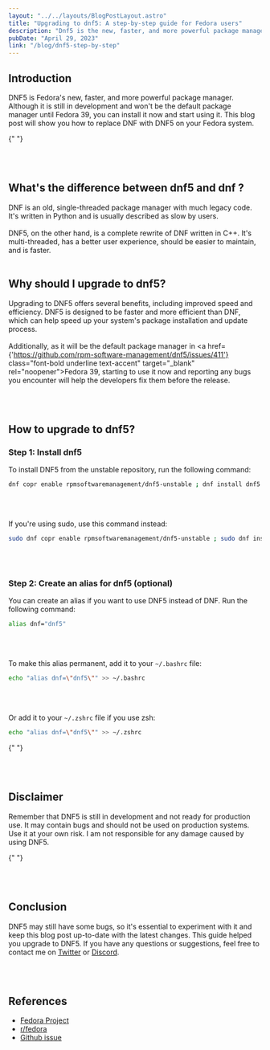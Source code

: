 ```yaml
---
layout: "../../layouts/BlogPostLayout.astro"
title: "Upgrading to dnf5: A step-by-step guide for Fedora users"
description: "Dnf5 is the new, faster, and more powerful package manager for Fedora. This blog post will show you how to replace dnf with dnf5 on your Fedora system."
pubDate: "April 29, 2023"
link: "/blog/dnf5-step-by-step"
---
```



## Introduction

DNF5 is Fedora's new, faster, and more powerful package manager. Although it is still in development and won't be the default package manager until Fedora 39, you can install it now and start using it.
This blog post will show you how to replace DNF with DNF5 on your Fedora system.

{" "}

<br></br>

## What's the difference between dnf5 and dnf ?

DNF is an old, single-threaded package manager with much legacy code. It's written in Python and is usually described as slow by users.
<br></br>DNF5, on the other hand, is a complete rewrite of DNF written in C++. It's multi-threaded, has a better user experience, should be easier to maintain, and is faster.
<br></br>


## Why should I upgrade to dnf5?

Upgrading to DNF5 offers several benefits, including improved speed and efficiency.
DNF5 is designed to be faster and more efficient than DNF, which can help speed up your system's package installation and update process.
<br></br>Additionally, as it will be the default package manager in <a href={'https://github.com/rpm-software-management/dnf5/issues/411'} class="font-bold underline text-accent"  target="_blank" rel="noopener">Fedora 39</a>, starting to use it now and reporting any bugs you encounter will help the developers fix them before the release.

<br></br>

## How to upgrade to dnf5?


### **Step 1: Install dnf5**


To install DNF5 from the unstable repository, run the following command:

```bash
dnf copr enable rpmsoftwaremanagement/dnf5-unstable ; dnf install dnf5 dnf5-plugins
```
<br></br>

If you're using sudo, use this command instead:

```bash
sudo dnf copr enable rpmsoftwaremanagement/dnf5-unstable ; sudo dnf install dnf5 dnf5-plugins
```
<br></br>

### **Step 2: Create an alias for dnf5 (optional)**

You can create an alias if you want to use DNF5 instead of DNF. Run the following command:

```bash
alias dnf="dnf5"
```
<br></br>

To make this alias permanent, add it to your `~/.bashrc` file:
```bash
echo "alias dnf=\"dnf5\"" >> ~/.bashrc
```
<br></br>

Or add it to your `~/.zshrc` file if you use zsh:

```bash
echo "alias dnf=\"dnf5\"" >> ~/.zshrc
```


{" "}

<br></br>

## Disclaimer

Remember that DNF5 is still in development and not ready for production use. It may contain bugs and should not be used on production systems. Use it at your own risk. I am not responsible for any damage caused by using DNF5.

{" "}

<br></br>

## Conclusion

DNF5 may still have some bugs, so it's essential to experiment with it and keep this blog post up-to-date with the latest changes.
This guide helped you upgrade to DNF5. If you have any questions or suggestions, feel free to contact me on
<a href="https://twitter.com/GSCorentinDev" target="_blank" rel="noopener" class="font-bold underline text-accent">Twitter</a> or
<a href="https://corentings.dev/discord" target="_blank" rel="noopener" class="font-bold underline text-accent">Discord</a>.


<br></br>

## References

- <a href="https://fedoraproject.org/wiki/Changes/ReplaceDnfWithDnf5" class="font-bold underline text-accent"
     target="_blank" rel="noopener">Fedora Project</a>
- <a href="https://www.reddit.com/r/Fedora/comments/12jv7uc/what_is_the_state_of_affairs_with_fedora_38_and/"
     target="_blank" rel="noopener" class="font-bold underline text-accent">r/fedora</a>
- <a href="https://github.com/rpm-software-management/dnf5/issues/411" class="font-bold underline text-accent"
     target="_blank" rel="noopener">Github issue</a>
